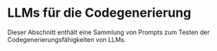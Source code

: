# LLMs für die Codegenerierung


Dieser Abschnitt enthält eine Sammlung von Prompts zum Testen der Codegenerierungsfähigkeiten von LLMs.

<ContentFileNames section="prompts/coding" lang="de" />
